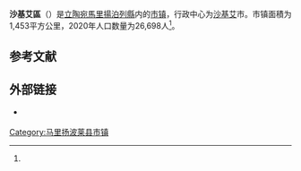 {{noteTA
|1=zh-cn:马里扬波莱;zh-hk:馬里揚波萊;zh-tw:馬里揚泊列;
}}
{{Infobox settlement
| name                    = 沙基艾區
| native_name             = Šakių rajono savivaldybė
| native_name_lang        = lt
| settlement_type         = [[立陶宛市鎮|市镇]]
| image_skyline           = Sakiu baznycia 2.jpg
| image_caption           = 沙基艾的教堂
| image_flag              = 
| flag_size               = 125px
| image_shield            = Šakiai COA.svg
| shield_size             = 75px
| image_map               = Sakiai dst.svg
| map_caption             = 沙基艾區在立陶宛的位置
| coordinates             = 
| coor_pinpoint           = 
| coordinates_footnotes   = 
| subdivision_type        = [[世界政區索引|国家]]
| subdivision_name        = {{LIT}}
| subdivision_type1       = 传统地区
| subdivision_name1       = [[蘇瓦凱加|蘇瓦凱加]]
| subdivision_type2       = [[立陶宛縣份|县份]]
| subdivision_name2       = [[馬里揚泊列縣|馬里揚泊列縣]]
| established_title       = 
| established_date        = 
| seat_type               = 行政中心
| seat                    = [[沙基艾|沙基艾]]
| unit_pref               = Metric
| area_total_km2          = 1453
| area_rank               = 
| area_note               = 
| area_footnotes          = <ref name=VLE>{{cite encyclopedia | encyclopedia = Visuotinė lietuvių enciklopedija | title = Šakių rajono savivaldybė | url = https://www.vle.lt/straipsnis/sakiu-rajono-savivaldybe/ | access-date = 2021-07-14 | language = lt | edition =  | date = 2014 | publisher = Mokslo ir enciklopedijų leidybos institutas | volume = 24 | location = Vilnius | archive-date = 2021-10-23 | archive-url = https://web.archive.org/web/20211023045015/https://www.vle.lt/straipsnis/sakiu-rajono-savivaldybe/ | dead-url = no }}</ref>
| population_as_of        = 2020年
| population_total        = 26698
| population_density_km2  = auto
| population_note         = 
| population_footnotes    = <ref name=VLE/>
| timezone1               = [[欧洲东部时间|EET]]
| utc_offset1             = +2
| timezone1_DST           = [[欧洲东部夏令时间|EEST]]
| utc_offset1_DST         = +3
| postal_code_type        = 邮政编码
| postal_code             = 
| area_code_type          = 
| area_code               = 345
| iso_code                = 
| website                 = {{URL|https://www.sakiai.lt/}}
| footnotes               = 
}}
'''沙基艾區'''（{{lang-lt|Šakių rajono savivaldybė}}）是[[立陶宛|立陶宛]][[馬里揚泊列縣|馬里揚泊列縣]]内的[[立陶宛市鎮|市镇]]，行政中心为[[沙基艾|沙基艾]]市。市镇面積为1,453平方公里，2020年人口数量为26,698人<ref name=VLE/>。

== 参考文献 ==
{{Reflist}}

== 外部链接 ==
{{commonscat|Šakiai District Municipality|position=left}}
* {{Official site|https://www.sakiai.lt/}} {{lt icon}} {{en}}

{{DEFAULTSORT:Sakiai}}
[[Category:马里扬波莱县市镇|Category:马里扬波莱县市镇]]